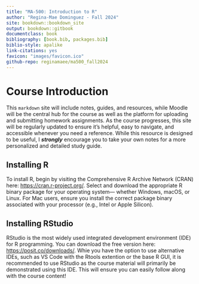 ```yaml
---
title: "MA-500: Introduction to R"
author: "Regina-Mae Dominguez - Fall 2024"
site: bookdown::bookdown_site
output: bookdown::gitbook
documentclass: book
bibliography: [book.bib, packages.bib]
biblio-style: apalike
link-citations: yes
favicon: "images/favicon.ico"
github-repo: reginamaee/ma500_fall2024
---
```


# Course Introduction {.unnumbered}

This `markdown` site will include notes, guides, and resources, while Moodle will be the central hub for the course as well as the platform for uploading and submitting homework assignments. As the course progresses, this site will be regularly updated to ensure it's helpful, easy to navigate, and accessible whenever you need a reference. While this resource is designed to be useful, I ***strongly*** encourage you to take your own notes for a more personalized and detailed study guide.

## Installing R {.unnumbered}

To install R, begin by visiting the Comprehensive R Archive Network (CRAN) here: <https://cran.r-project.org/>. Select and download the appropriate R binary package for your operating system— whether Windows, macOS, or Linux. For Mac users, ensure you install the correct package binary associated with your processor (e.g., Intel or Apple Silicon).

## Installing RStudio {.unnumbered}

RStudio is the most widely used integrated development environment (IDE) for R programming. You can download the free version here: <https://posit.co/downloads/>. Whie you have the option to use alternative IDEs, such as VS Code with the Rtools extention or the base R GUI, it is recommended to use RStudio as the course material will primarily be demonstrated using this IDE. This will ensure you can easily follow along with the course content!
